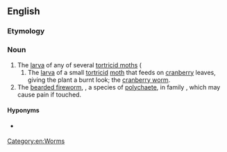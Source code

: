==English==
{{rfi}}
{{wikipedia|Tortricidae}}
{{wikipedia|Amphinomidae}}
{{wikispecies|Tortricidae}}
{{wikispecies|Chloeia flava}}
===Etymology===
{{compound|fire|worm}}

===Noun===
{{en-noun}}

# The [[larva]] of any of several [[tortricid moth]]s ({{taxlink|Tortricidae|family|noshow=1}}
## The [[larva]] of a small [[tortricid]] [[moth]] that feeds on [[cranberry]] leaves, giving the plant a burnt look; the [[cranberry worm]].
# The [[bearded fireworm]], {{taxlink|Chloeia flava|species|noshow=1}}, a species of [[polychaete]], in family ''{{taxlink|Amphinomidae|family|noshow=1}}'', which may cause pain if touched.

====Hyponyms====
* {{sense|family}} {{pedia|List of Tortricidae genera}}
[[Category:en:Worms]]